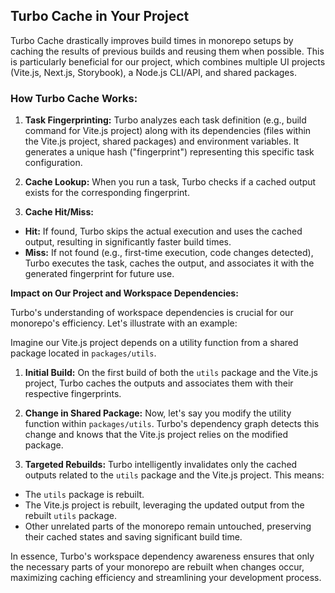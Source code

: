 ## Turbo Cache in Your Project

Turbo Cache drastically improves build times in monorepo setups by caching the results of previous builds and reusing them when possible. This is particularly beneficial for our project, which combines multiple UI projects (Vite.js, Next.js, Storybook), a Node.js CLI/API, and shared packages.

### How Turbo Cache Works:

1. **Task Fingerprinting:** Turbo analyzes each task definition (e.g., build command for Vite.js project) along with its dependencies (files within the Vite.js project, shared packages) and environment variables. It generates a unique hash ("fingerprint") representing this specific task configuration.

2. **Cache Lookup:** When you run a task, Turbo checks if a cached output exists for the corresponding fingerprint.

3. **Cache Hit/Miss:**
- **Hit:** If found, Turbo skips the actual execution and uses the cached output, resulting in significantly faster build times.
- **Miss:** If not found (e.g., first-time execution, code changes detected), Turbo executes the task, caches the output, and associates it with the generated fingerprint for future use.

**Impact on Our Project and Workspace Dependencies:**

Turbo's understanding of workspace dependencies is crucial for our monorepo's efficiency. Let's illustrate with an example:

Imagine our Vite.js project depends on a utility function from a shared package located in `packages/utils`.

1. **Initial Build:** On the first build of both the `utils` package and the Vite.js project, Turbo caches the outputs and associates them with their respective fingerprints.

2. **Change in Shared Package:** Now, let's say you modify the utility function within `packages/utils`. Turbo's dependency graph detects this change and knows that the Vite.js project relies on the modified package.

3. **Targeted Rebuilds:**  Turbo intelligently invalidates only the cached outputs related to the `utils` package and the Vite.js project. This means:
-  The `utils` package is rebuilt.
-  The Vite.js project is rebuilt, leveraging the updated output from the rebuilt `utils` package.
- Other unrelated parts of the monorepo remain untouched, preserving their cached states and saving significant build time.

In essence, Turbo's workspace dependency awareness ensures that only the necessary parts of your monorepo are rebuilt when changes occur, maximizing caching efficiency and streamlining your development process.
